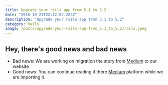 ```yaml
---
title: Upgrade your rails app from 5.1 to 5.2
date: "2018-10-23T22:12:03.284Z"
description: "Upgrade your rails app from 5.1 to 5.2"
category: Rails
image: /posts/upgrade-your-rails-app-from_5.1_to_5.2/rails.jpeg
---
```


## Hey, there's good news and bad news

- Bad news: We are working on migration the story from [Medium](https://medium.com/@bojanmajed/upgrade-your-rails-app-from-5-1-to-5-2-ad8465ac8c70) to our website
- Good news: You can continue reading it there [Medium](https://medium.com/@bojanmajed/upgrade-your-rails-app-from-5-1-to-5-2-ad8465ac8c70) platform while we are importing it.